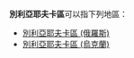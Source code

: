 '''別利亞耶夫卡區'''可以指下列地區：
*[[別利亞耶夫卡區_(俄羅斯)|別利亞耶夫卡區 (俄羅斯)]]
*[[別利亞耶夫卡區_(烏克蘭)|別利亞耶夫卡區 (烏克蘭)]]

{{Disambiguation|Cat=七字行政区译名消歧义}}